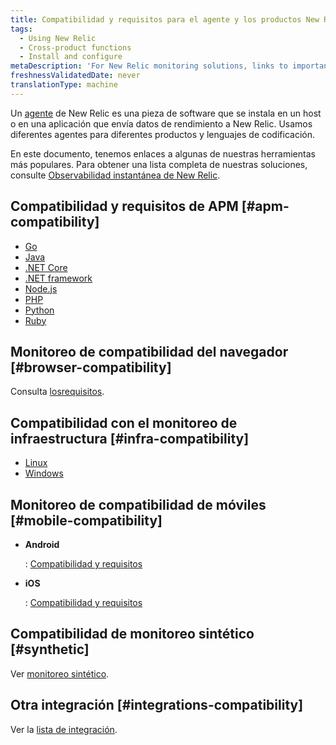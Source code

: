 ```yaml
---
title: Compatibilidad y requisitos para el agente y los productos New Relic
tags:
  - Using New Relic
  - Cross-product functions
  - Install and configure
metaDescription: 'For New Relic monitoring solutions, links to important compatibility and requirements documentation.'
freshnessValidatedDate: never
translationType: machine
---
```


Un [agente](/docs/using-new-relic/welcome-new-relic/get-started/glossary#agent) de New Relic es una pieza de software que se instala en un host o en una aplicación que envía datos de rendimiento a New Relic. Usamos diferentes agentes para diferentes productos y lenguajes de codificación.

En este documento, tenemos enlaces a algunas de nuestras herramientas más populares. Para obtener una lista completa de nuestras soluciones, consulte [Observabilidad instantánea de New Relic](https://newrelic.com/instant-observability/).

## Compatibilidad y requisitos de APM [#apm-compatibility]

* [Go](/docs/agents/go-agent/get-started/go-agent-compatibility-requirements)
* [Java](/docs/compatibility-requirements-java-agent)
* [.NET Core](/docs/agents/net-agent/installation/compatibility-requirements-net-core-agent)
* [.NET framework](/docs/agents/net-agent/getting-started/compatibility-requirements-net-agent)
* [Node.js](/docs/agents/nodejs-agent/getting-started/compatibility-requirements-nodejs-agent)
* [PHP](/docs/agents/php-agent/getting-started/php-agent-compatibility-requirements)
* [Python](/docs/agents/python-agent/getting-started/compatibility-requirements-python-agent)
* [Ruby](/docs/agents/ruby-agent/getting-started/new-relic-ruby#compat)

## Monitoreo de compatibilidad del navegador [#browser-compatibility]

Consulta [los<InlinePopover type="browser"/>requisitos](/docs/browser/new-relic-browser/getting-started/compatibility-requirements-browser-monitoring).

## Compatibilidad con el monitoreo de infraestructura [#infra-compatibility]

* [Linux](/docs/infrastructure/new-relic-infrastructure/getting-started/compatibility-requirements-new-relic-infrastructure)
* [Windows](/docs/infrastructure/new-relic-infrastructure/getting-started/compatibility-requirements-new-relic-infrastructure)

## Monitoreo de compatibilidad de móviles [#mobile-compatibility]

* <DNT>**Android**</DNT>

  : [Compatibilidad y requisitos](/docs/mobile-monitoring/new-relic-mobile-android/get-started/new-relic-android-compatibility-requirements)

* <DNT>**iOS**</DNT>

  : [Compatibilidad y requisitos](/docs/mobile-monitoring/new-relic-mobile-ios/get-started/new-relic-ios-compatibility-requirements)

## Compatibilidad de monitoreo sintético [#synthetic]

Ver [monitoreo sintético](/docs/synthetics/new-relic-synthetics/getting-started/introduction-new-relic-synthetics#compatibility).

## Otra integración [#integrations-compatibility]

Ver la [lista de integración](https://newrelic.com/instant-observability).